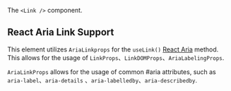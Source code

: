The `<Link />` component.

## React Aria Link Support

This element utilizes `AriaLinkprops` for the `useLink()`
[React Aria](https://react-spectrum.adobe.com/react-aria/useLink.html) method. This allows for the
usage of `LinkProps`、`LinkDOMProps`、`AriaLabelingProps`.

`AriaLinkProps` allows for the usage of common #aria attributes, such as
`aria-label`、`aria-details` 、`aria-labelledby`、`aria-describedby`.
